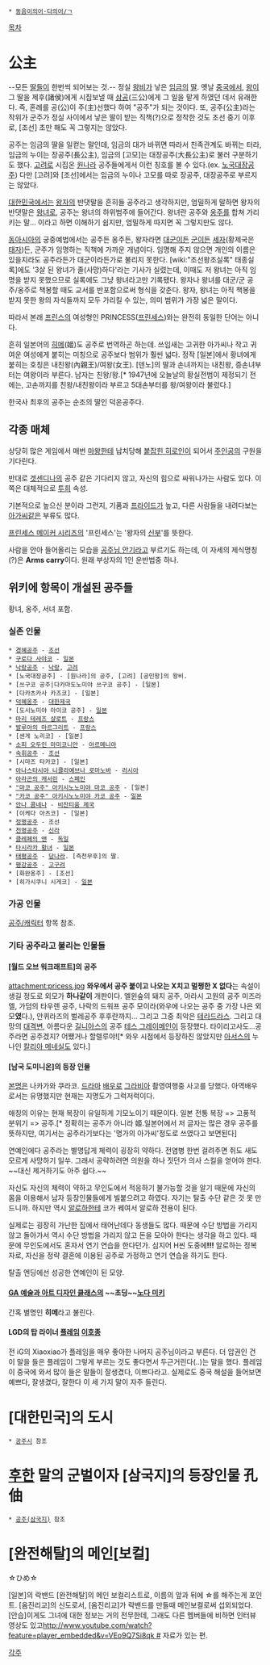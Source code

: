  * [[동음이의어·다의어/ㄱ]]

[[목차]]
= 公主 =
--모든 [[딸]]들이 한번씩 되어보는 것.--
정실 [[왕비]]가 낳은 [[임금]]의 [[딸]]. 옛날 [[중국]]에서, [[왕]]이 그 딸을 제후(諸侯)에게 시집보낼 때 [[삼공]](三公)에게 그 일을 맡게 하였던 데서 유래한다. 즉, 혼례를 공(公)이 주(主)선했다 하여 "공주"가 되는 것이다. 또, 공주(公主)라는 작위가 군주가 정실 사이에서 낳은 딸이 받는 직책(?)으로 정착한 것도 조선 중기 이후로, [조선] 초만 해도 꼭 그렇지는 않았다.

공주는 임금의 딸을 일컫는 말인데, 임금의 대가 바뀌면 따라서 친족관계도 바뀌는 터라, 임금의 누이는 장공주(長公主), 임금의 [고모]는 대장공주(大長公主)로 불러 구분하기도 했다. [[고려]]로 시집온 [[원나라]] 공주들에게서 이런 칭호를 볼 수 있다.(ex. [[노국대장공주]]) 다만 [고려]와 [조선]에서는 임금의 누이나 고모를 따로 장공주, 대장공주로 부르지는 않았다.

[[대한민국]]에서는 [[왕자]]의 반댓말을 흔히들 공주라고 생각하지만, 엄밀하게 말하면 왕자의 반댓말은 [[왕녀]]로, 공주는 왕녀의 하위범주에 들어간다. 왕녀란 공주와 [[옹주]]를 합쳐 가리키는 말… 이라고 하면 이해하기 쉽지만, 엄밀하게 따지면 꼭 그렇지만도 않다.

[[동아시아]]의 궁중예법에서는 공주든 옹주든, 왕자라면 [[대군]]이든 [[군]]이든 [[세자]](황제국은 [[태자]])든, 군주가 임명하는 직책에 가까운 개념이다. 임명해 주지 않으면 개인의 이름은 있을지라도 공주라든가 대군이라든가로 불리지 못한다. [wiki:"조선왕조실록" 태종실록]에도 '3살 된 왕녀가 졸(사망)하다'라는 기사가 실렸는데, 이때도 저 왕녀는 아직 임명을 받지 못했으므로 실록에도 그냥 왕녀라고만 기록됐다. 왕자나 왕녀를 대군/군 공주/옹주로 책봉할 때도 교서를 반포함으로써 형식을 갖춘다. 왕자, 왕녀는 아직 책봉을 받지 못한 왕의 자식들까지 모두 가리킬 수 있는, 의미 범위가 가장 넓은 말이다.

따라서 본래 [[프린스]]의 여성형인 PRINCESS([[프린세스]])와는 완전히 동일한 단어는 아니다. 

흔히 일본어의 [[히메]](姬)도 공주로 번역하곤 하는데. 쓰임새는 고귀한 아가씨나 작고 귀여운 여성에게 붙히는 미칭으로 공주보다 범위가 훨씬 넓다. 정작 [일본]에서 황녀에게 붙히는 호칭은 내친왕(內親王)/여왕(女王). [덴노]의 딸과 손녀까지는 내친왕, 증손녀부터는 여왕이라 부른다. 남자는 친왕/왕.[* 1947년에 오늘날의 황실전범이 제정되기 전에는, 고손까지를 친왕/내친왕이라 부르고 5대손부터를 왕/여왕이라 불렀다.]

한국사 최후의 공주는 순조의 딸인 덕온공주다.
== 각종 매체 ==
상당히 많은 게임에서 매번 [[마왕]]한테 납치당해 [[붙잡힌 히로인]]이 되어서 [[주인공]]의 구원을 기다린다.

반대로 [[겟센디나]]의 공주 같은 기다리지 않고, 자신의 힘으로 싸워나가는 사람도 있다. 이쪽은 대체적으로 [[투희]] 속성.

기본적으로 높으신 분이라 그런지, 기품과 [[프라이드]]가 높고, 다른 사람들을 내려다보는 [[아가씨]]같은 부류도 많다.

[[프린세스 메이커 시리즈]]의 '프린세스'는 '왕자의 [[신부]]'를 뜻한다.

사람을 안아 들어올리는 모습을 [[공주님 안기]]라고 부르기도 하는데, 이 자세의 제식명칭(?)은 '''Arms carry'''이다. 원래 부상자의 1인 운반법중 하나. 

== 위키에 항목이 개설된 공주들 ==
황녀, 옹주, 서녀 포함. 
=== 실존 인물 ===
 * [[경혜공주]] - [[조선]]
 * [[구로다 사야코]] - [[일본]]
 * [[낙랑공주]] - [[낙랑]], [[고려]]
 * [노국대장공주] - [원나라]의 공주, [고려] [공민왕]의 왕비.
 * [쓰구코 공주|다카마도노미야 쓰구코 공주] - [일본]
 * [다카츠카사 카즈코] - [일본]
 * [[덕혜옹주]] - [[대한제국]]
 * [도시노미야 아이코 공주] - [[일본]]
 * [[마리 테레즈 샬로트]] - [[프랑스]]
 * [[발루아의 마르그리트]] - [[프랑스]]
 * [센게 노리코] - [일본]
 * [[소피 오두인 마미코니안]] - [[아르메니아]]
 * [[숙휘공주]] - [[조선]]
 * [시마즈 타카코] - [일본]
 * [[아나스타시야 니콜라예브나 로마노바]] - [[러시아 제국|러시아]]
 * [[아라곤의 캐서린]] - [[스페인]]
 * [["마코 공주" 아키시노노미야 마코 공주]] - [일본]
 * [["카코 공주" 아키시노노미야 카코 공주]] - [[일본]]
 * [[안나 콤네나]] - [[비잔티움 제국]]
 * [이케다 아츠코] - [일본]
 * [[정명공주]] - 조선
 * [[천명공주]] - [[신라]]
 * [[클레페의 앤]] - [[독일]]
 * [[타시라카 황녀]] - [[일본]]
 * [[태평공주]] - [[당나라]]. [측천무후]의 딸.
 * [[평강공주]] - [[고구려]]
 * [화완옹주] - [조선]
 * [히가시쿠니 시게코] - [[일본]]

=== 가공 인물 ===
[[공주/캐릭터]] 항목 참조.

=== 기타 공주라고 불리는 인물들 ===
==== [월드 오브 워크래프트]의 공주 ====
attachment:pricess.jpg
'''와우에서 공주 붙이고 나오는 X치고 멀쩡한 X 없다'''는 속설이 생길 정도로 외모가 '''하나같이''' 개판이다. 엘윈숲의 돼지 공주, 아라시 고원의 공주 미즈라엘, 가덤의 타우렌 공주, 나락의 드워프 공주 모이라(와우에 나오는 공주 중 가장 나은 외모'''였'''다.), 안퀴라즈의 벌레공주 후후란까지... 그리고 그중 최악은 [[테라드라스]].
그리고 대망의 [[대격변]], 아름다운 [[길니아스]]의 공주 [[테스 그레이메인]]이 등장했다. 타이리고사도...공주라면 공주겠지? 어쨌거나 할렐루야![* 와우 시점에서 등장하진 않았지만 [[아서스]]의 누나인 [[칼리아 메네실]]도 있다.]

==== [남국 도미니온]의 등장 인물 ====
[[본명]]은 나카가와 쿠라코. [[드라마]] [[배우]]로 [[그라비아]] 촬영여행중 사고를 당했다. 아역배우로서는 유명했지만 현재는 지명도가 그럭저럭이다.

애칭의 이유는 현재 복장이 유일하게 기모노이기 때문이다. 일본 전통 복장 => 고풍적 분위기 => 공주.[* 정확히는 공주가 아니라 姬.일본어에서 저 글자는 많은 경우 공주를 뜻하지만, 여기서는 공주라기보다는 '명가의 아가씨'정도로 쓰였다고 보면된다]

연예인에다 공주라는 별명답게 체력이 굉장히 약하다. 전염병 한번 걸려주면 쥐도 새도 모르게 사망하기 일쑤. 그래서 공략하려면 의원을 하나 짓던가 의사 스킬을 얻어야 한다. ~~대신 제거하기도 아주 쉽다.~~ 

자신도 자신의 체력이 약하고 무인도에서 적응하기 불가능할 것을 알기 때문에 자신의 몸을 이용해서 남자 등장인물들에게 빌붙으려고 하였다. 자기는 탈출 수단 같은 것 못 만드니까. 하지만 역시 [[알로하]]한테 코가 꿰여서 알로하 전용이 된다.

실제로는 굉장히 가난한 집에서 태어난데다 동생들도 많다. 때문에 수단 방법을 가리지 않고 돌아가서 역시 수단 방법을 가리지 않고 돈을 모아야 한다는 생각을 하고 있다. 때문에 무인도에서도 혼자서 연기 연습을 한다던가. 심지어 H씬 도중에'''!!!''' 알로하는 정복자로, 자신을 정략 결혼에 이용된 공주로 가정하고 연기 연습을 하기도 한다.

탈출 엔딩에선 성공한 연예인이 된 모양.

==== [[GA 예술과 아트 디자인 클래스]]의 ~~초딩~~[[노다 미키]] ====
간혹 별명인 '''히메'''라고 불린다.

==== LGD의 탑 라이너 [[플레임]] [[이호종]] ====
전 iG의 Xiaoxiao가 플레임을 매우 좋아한 나머지 공주님이라고 부른다. 더 압권인 건 이 말을 들은 플레임이 그렇게 부르는 것도 좋다면서 두근거린다(..)는 말을 했다.  플레임이 중국에 와서 많이 들은 말들이 잘생겼다, 이쁘다라고. 실제로도 중국 해설을 들어보면 예쁘다, 잘생겼다, 잘한다 이 세 가지 말이 자주 들린다.


= [대한민국]의 도시 =
 * [[공주시]] 참조

= [[후한]] 말의 군벌이자 [삼국지]의 등장인물 孔伷 =
 * [[공주(삼국지)]] 참조

= [완전해탈]의 메인[보컬] =
☆ひめ☆

[일본]의 락밴드 [완전해탈]의 메인 보컬리스트로, 이름의 앞과 뒤에 ☆를 해주는게 포인트. [옴진리교]의 신도로서, [옴진리교]가 락밴드를 만들때 메인보컬로써 섭외되었다. [안습]이게도 그녀에 대한 정보는 거의 전무한데, 그래도 다른 멤버들에 비하면 인터뷰 영상도 있고[[http://www.youtube.com/watch?feature=player_embedded&v=VEo9Q7Si8qk #]]  자료가 있는 편. 


[[각주]]
